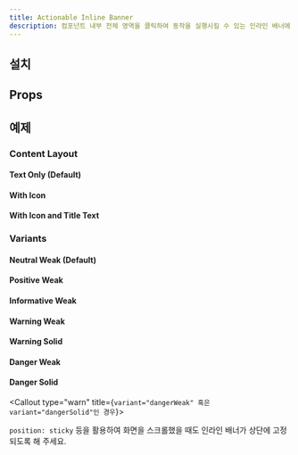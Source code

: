 ```yaml
---
title: Actionable Inline Banner
description: 컴포넌트 내부 전체 영역을 클릭하여 동작을 실행시킬 수 있는 인라인 배너에요.
---
```


<ComponentExample name="actionable-inline-banner-preview" />

## 설치

<Installation name="actionable-inline-banner" />

## Props

<AutoTypeTable
  path="./registry/ui/actionable-inline-banner.tsx"
  name="ActionableInlineBannerProps"
/>

## 예제

### Content Layout

#### Text Only (Default)

<ComponentExample name="actionable-inline-banner-text-only" />

#### With Icon

<ComponentExample name="actionable-inline-banner-with-icon" />

#### With Icon and Title Text

<ComponentExample name="actionable-inline-banner-with-icon-and-title-text" />

### Variants

#### Neutral Weak (Default)

<ComponentExample name="actionable-inline-banner-neutral-weak" />

#### Positive Weak

<ComponentExample name="actionable-inline-banner-positive-weak" />

#### Informative Weak

<ComponentExample name="actionable-inline-banner-informative-weak" />

#### Warning Weak

<ComponentExample name="actionable-inline-banner-warning-weak" />

#### Warning Solid

<ComponentExample name="actionable-inline-banner-warning-solid" />

#### Danger Weak

<ComponentExample name="actionable-inline-banner-danger-weak" />

#### Danger Solid

<ComponentExample name="actionable-inline-banner-danger-solid" />

<Callout type="warn" title={`variant="dangerWeak" 혹은 variant="dangerSolid"인 경우`}>

`position: sticky` 등을 활용하여 화면을 스크롤했을 때도 인라인 배너가 상단에 고정되도록 해 주세요.

</Callout>

<StackflowExample name="actionable-inline-banner-activity" />
